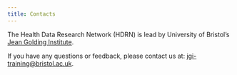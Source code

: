 ```yaml
---
title: Contacts
---
```


The Health Data Research Network (HDRN) is lead by University of Bristol's [Jean Golding Institute](https://www.bristol.ac.uk/golding/).

If you have any questions or feedback, please contact us at: [jgi-training@bristol.ac.uk](mailto:jgi-training@bristol.ac.uk){.nobreak}.
